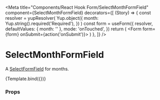
<Meta
  title="Components/React Hook Form/SelectMonthFormField"
  component={SelectMonthFormField}
  decorators={[
    (Story) => {
      const resolver = yupResolver(
        Yup.object({
          month: Yup.string().required('Required'),
        })
      )
      const form = useForm({
        resolver,
        defaultValues: { month: '' },
        mode: 'onTouched',
      })
      return (
        <Form form={form} onSubmit={action('onSubmit')}>
          <Story />
        </Form>
      )
    },
  ]}
/>

# SelectMonthFormField

A [SelectFormField](../?path=/docs/components-reacthookform-selectformfield--default-story) for months.


<Canvas>
  <Story
    name="Default"
    args={{
      name: 'month',
      label: 'Month of birth',
    }}
    argTypes={{
      disabled: { type: 'boolean' },
      required: { type: 'boolean' },
      showRequired: { type: 'boolean' },
    }}
  >
    {Template.bind({})}
  </Story>
</Canvas>

### Props

<ArgsTable story="Default" />
